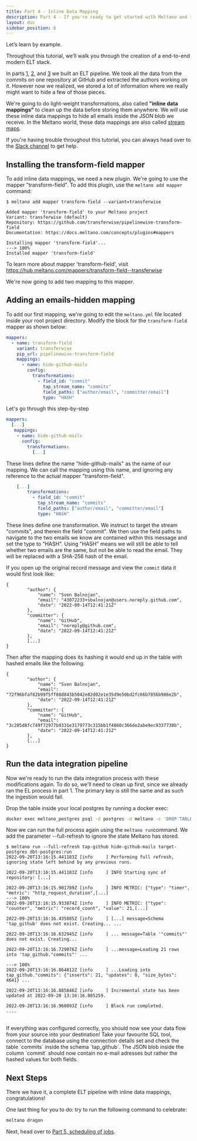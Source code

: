 ```yaml
---
title: Part 4 - Inline Data Mapping
description: Part 4 - If you're ready to get started with Meltano and run an EL[T] pipeline with a data source and destination of your choosing, you've come to the right place!
layout: doc
sidebar_position: 6
---
```


Let’s learn by example.

Throughout this tutorial, we’ll walk you through the creation of a end-to-end modern ELT stack.

In parts [1](/getting-started/part1), [2](/getting-started/part2), and [3](/getting-started/part3) we built an ELT pipeline. We took all the data from the commits on one repository at GitHub and extracted the authors working on it. However now we realized, we stored a lot of information where we really might want to hide a few of those pieces.

We're going to do light-weight transformations, also called **"inline data mappings"** to clean up the data before storing them anywhere. We will use these inline data mappings to hide all emails inside the JSON blob we receive. In the Meltano world, these data mappings are also called [stream maps](https://sdk.meltano.com/en/latest/stream_maps.html).

<div className="notification is-success">
    <p>If you're having trouble throughout this tutorial, you can always head over to the <a href="https://meltano.com/slack">Slack channel</a> to get help.</p>
</div>

## Installing the transform-field mapper

To add inline data mappings, we need a new plugin. We're going to use the mapper "transform-field". To add this plugin, use the `meltano add mapper` command:

<div className="termy">

```console
$ meltano add mapper transform-field --variant=transferwise

Added mapper 'transform-field' to your Meltano project
Variant: transferwise (default)
Repository: https://github.com/transferwise/pipelinewise-transform-field
Documentation: https://docs.meltano.com/concepts/plugins#mappers

Installing mapper 'transform-field'...
---> 100%
Installed mapper 'transform-field'
```

To learn more about mapper 'transform-field', visit https://hub.meltano.com/mappers/transform-field--transferwise

</div>

We're now going to add two mapping to this mapper.

## Adding an emails-hidden mapping

To add our first mapping, we're going to edit the `meltano.yml` file located inside your root project directory. Modify the block for the `transform-field` mapper as shown below:

```yaml
mappers:
  - name: transform-field
    variant: transferwise
    pip_url: pipelinewise-transform-field
    mappings:
      - name: hide-github-mails
        config:
          transformations:
            - field_id: "commit"
              tap_stream_name: "commits"
              field_paths: ["author/email", "committer/email"]
              type: "HASH"
```

Let's go through this step-by-step

```yaml
mappers:
  [...]
   mappings:
    - name: hide-github-mails
      config:
        transformations:
          [...]
```

These lines define the name "hide-github-mails" as the name of our mapping. We can call the mapping using this name, and ignoring any reference to the actual mapper "transform-field".

```yaml
    [...]
        transformations:
          - field_id: "commit"
            tap_stream_name: "commits"
            field_paths: ["author/email", "committer/email"]
            type: "HASH"
```

These lines define one transformation. We instruct to target the stream "commits", and therein the field "commit". We then use the field paths to navigate to the two emails we know are contained within this message and set the type to "HASH". Using "HASH" means we will still be able to tell whether two emails are the same, but not be able to read the email. They will be replaced with a SHA-256 hash of the email.

If you open up the original record message and view the `commit` data it would first look like:

```
{
        "author": {
            "name": "Sven Balnojan",
            "email": "43072233+sbalnojan@users.noreply.github.com",
            "date": "2022-09-14T12:41:21Z"
        },
        "committer": {
            "name": "GitHub",
            "email": "noreply@github.com",
            "date": "2022-09-14T12:41:21Z"
        },
        [...]
}
```

Then after the mapping does its hashing it would end up in the table with hashed emails like the following:

```
{
        "author": {
            "name": "Sven Balnojan",
            "email": "72f96bfaf82b99f5ff88d843b5042e82d02e1e35d9e50bd2fc66b7856b986e2b",
            "date": "2022-09-14T12:41:21Z"
        },
        "committer": {
            "name": "GitHub",
            "email": "3c205d8fc749f72977b9331e3179773c315bb1f4860c366de2abe9ec9337730b",
            "date": "2022-09-14T12:41:21Z"
        },
        [...]
}
```

## Run the data integration pipeline

Now we're ready to run the data integration process with these modifications again. To do so, we'll need to clean up first, since we already ran the EL process in part 1. The primary key is still the same and as such the ingestion would fail.

Drop the table inside your local postgres by running a docker exec:

```bash
docker exec meltano_postgres psql -d postgres -U meltano -c 'DROP TABLE tap_github.commits; DROP TABLE analytics.authors;'
```

Now we can run the full process again using the `meltano run`command. We add the parameter --full-refresh to ignore the state Meltano has stored.

<div className="termy">

```console
$ meltano run --full-refresh tap-github hide-github-mails target-postgres dbt-postgres:run
2022-09-20T13:16:15.441183Z [info     ] Performing full refresh, ignoring state left behind by any previous runs.

2022-09-20T13:16:15.441183Z [info     ] INFO Starting sync of repository: [...]

2022-09-20T13:16:15.901789Z [info     ] INFO METRIC: {"type": "timer", "metric": "http_request_duration",[...]
---> 100%
2022-09-20T13:16:15.933874Z [info     ] INFO METRIC: {"type": "counter", "metric": "record_count", "value": 21,[...]

2022-09-20T13:16:16.435885Z [info     ] [...] message=Schema 'tap_github' does not exist. Creating... ...

2022-09-20T13:16:16.632945Z [info     ] ... message=Table '"commits"' does not exist. Creating...

2022-09-20T13:16:16.729076Z [info     ] ...message=Loading 21 rows into 'tap_github."commits"' ...

---> 100%
2022-09-20T13:16:16.864812Z [info     ] ...Loading into tap_github."commits": {"inserts": 21, "updates": 0, "size_bytes": 4641} ...

2022-09-20T13:16:16.885846Z [info     ] Incremental state has been updated at 2022-09-20 13:16:16.885259.

2022-09-20T13:16:16.960093Z [info     ] Block run completed.           ....
```

</div>
<br />
If everything was configured correctly, you should now see your data flow from your source into your destination! Take your favourite SQL tool, connect to the database using the connection details set and check the table `commits` inside the schema `tap_github`. The JSON blob inside the column `commit` should now contain no e-mail adresses but rather the hashed values for both fields.

## Next Steps

There we have it, a complete ELT pipeline with inline data mappings, congratulations!

One last thing for you to do: try to run the following command to celebrate:

```bash
meltano dragon
```

Next, head over to [Part 5, scheduling of jobs](/getting-started/#schedule-pipelines-to-run-regularly).
